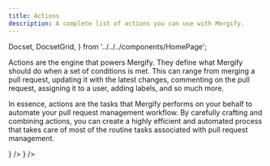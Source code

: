 ```yaml
---
title: Actions
description: A complete list of actions you can use with Mergify.
---
```


  Docset,
  DocsetGrid,
} from '../../../components/HomePage';

Actions are the engine that powers Mergify. They define what Mergify should do
when a set of conditions is met. This can range from merging a pull request,
updating it with the latest changes, commenting on the pull request, assigning
it to a user, adding labels, and so much more.

In essence, actions are the tasks that Mergify performs on your behalf to
automate your pull request management workflow. By carefully crafting and
combining actions, you can create a highly efficient and automated process
that takes care of most of the routine tasks associated with pull request
management.

<DocsetGrid>
  <Docset
    title="Assign"
    description="Assign a pull request to a user."
    paths="assign"
  />
  <Docset
    title="Backport"
    description="Copy a pull request to another branch once it is merged."
    paths="backport"
  />
  <Docset
    title="Close"
    description="Close a pull request."
    paths="close"
  />
  <Docset
    title="Copy"
    description="Copy a pull request."
    paths="copy"
  />
  <Docset
    title="Comment"
    description="Comment a pull request."
    paths="comment"
  />
  <Docset
    title="Delete Head Branch"
    description="Delete pull request head branch."
    paths="delete_head_branch"
  />
  <Docset
    title="Dismiss Reviews"
    description="Dismiss previous reviews on a pull request."
    paths="dismiss_reviews"
  />
  <Docset
    title="Edit"
    description="Edit pull request body, title or draft state."
    paths="edit"
  />
  <Docset
    title="GitHub Actions"
    description="Dispatch an existing GitHub workflow in the repository."
    paths="github_actions"
    icon={<SiGithubactions />}
  />
  <Docset
    title="Label"
    description="Add, remove or toggle label on a pull request."
    paths="label"
  />
  <Docset
    title="Merge"
    description="Automate the merging of your pull requests."
    paths="merge"
  />
  <Docset
    title="Post Check"
    description="Create a check-run on a pull request."
    paths="post_check"
  />
  <Docset
    title="Rebase"
    description="Rebase the pull request on top of its base branch."
    paths="rebase"
  />
  <Docset
    title="Request Reviews"
    description="Request reviews from specific users or teams."
    paths="request_reviews"
    icon={<GoCodeReview />}
  />
  <Docset
    title="Review"
    description="Automate reviews for your pull requests with customizable comments and review types."
    paths="review"
  />
  <Docset
    title="Update"
    description="Update the pull request branch with its base branch."
    paths="update"
  />
  <Docset
    title="Squash"
    description="Squash commits in the pull request."
    paths="squash"
  />
</DocsetGrid>
